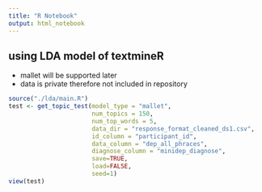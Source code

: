 ```yaml
---
title: "R Notebook"
output: html_notebook
---
```


## using LDA model of textmineR
- mallet will be supported later
- data is private therefore not included in repository

```r
source("./lda/main.R")
test <- get_topic_test(model_type = "mallet",
                       num_topics = 150,
                       num_top_words = 5,
                       data_dir = "response_format_cleaned_ds1.csv",
                       id_column = "participant_id",
                       data_column = "dep_all_phraces",
                       diagnose_column = "minidep_diagnose",
                       save=TRUE,
                       load=FALSE,
                       seed=1)
view(test)
```